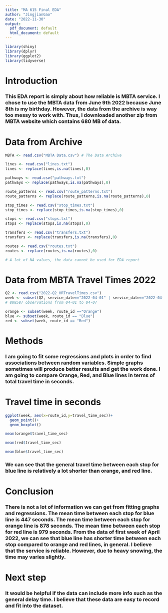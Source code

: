 ```yaml
---
title: "MA 615 Final EDA"
author: "JingjianGao"
date: "2022-11-30"
output:
  pdf_document: default
  html_document: default
---
```


```r
library(shiny)
library(dplyr)
library(ggplot2)
library(tidyverse)

```
# Introduction

### This EDA report is simply about how reliable is MBTA service. I chose to use the MBTA data from June 9th 2022 because June 8th is my birthday. However, the data from the archive is way too messy to work with. Thus, I downloaded another zip from MBTA website which contains 680 MB of data.


# Data from Archive
```r
MBTA <- read.csv("MBTA Data.csv") # The Data Archive

lines <- read.csv("lines.txt")
lines <- replace(lines,is.na(lines),0)

pathways <- read.csv("pathways.txt")
pathways <- replace(pathways,is.na(pathways),0)

route_patterns <- read.csv("route_patterns.txt")
route_patterns <- replace(route_patterns,is.na(route_patterns),0)

stop_times <- read.csv("stop_times.txt")
stop_times <- replace(stop_times,is.na(stop_times),0)

stops <- read.csv("stops.txt")
stops <- replace(stops,is.na(stops),0)

transfers <- read.csv("transfers.txt")
transfers <- replace(transfers,is.na(transfers),0)

routes <- read.csv("routes.txt")
routes <- replace(routes,is.na(routes),0)

# A lot of NA values, the data cannot be used for EDA report
```

# Data from MBTA Travel Times 2022

```r
Q2 <- read.csv("2022-Q2_HRTravelTimes.csv")
week <- subset(Q2, service_date=="2022-04-01" | service_date=="2022-04-02" | service_date=="2022-04-03" | service_date=="2022-04-04" | service_date=="2022-04-05" | service_date=="2022-04-06" | service_date=="2022-04-07")
# 808587 observations from 04-01 to 04-07

orange <- subset(week, route_id =="Orange")
blue <- subset(week, route_id == "Blue")
red <- subset(week, route_id == "Red")

```

# Methods

### I am going to fit some regressions and plots in order to find associations between random variables. Simple graphs sometimes will produce better results and get the work done. I am going to compare Orange, Red, and Blue lines in terms of total travel time in seconds.


# Travel time in seconds
```r

ggplot(week, aes(x=route_id,y=travel_time_sec))+
  geom_point()+
  geom_boxplot()

mean(orange$travel_time_sec)

mean(red$travel_time_sec)

mean(blue$travel_time_sec)
```
### We can see that the general travel time between each stop for blue line is relatively a lot shorter than orange, and red line.

# Conclusion

### There is not a lot of information we can get from fitting graphs and regressions. The mean time between each stop for blue line is 447 seconds. The mean time between each stop for orange line is 878 seconds. The mean time between each stop for red line is 979 seconds. From the data of first week of April 2022, we can see that blue line has shorter time between each stop compared to orange and red lines, in general. I believe that the service is reliable. However, due to heavy snowing, the time may varies slightly.

# Next step
### It would be helpful if the data can include more info such as the general delay time. I believe that these data are easy to record and fit into the dataset. 
